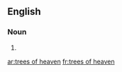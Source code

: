 ==English==

===Noun===
{{head|en|plural}}

# {{plural of|tree of heaven|lang=en|nocat=1}}

[[ar:trees of heaven]]
[[fr:trees of heaven]]